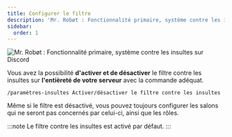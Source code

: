 ```yaml
---
title: Configurer le filtre
description: 'Mr. Robøt : Fonctionnalité primaire, système contre les insultes sur Discord'
sidebar:
  order: 1
---
```


![Mr. Robøt : Fonctionnalité primaire, système contre les insultes sur Discord](https://mrrobot.app/img/main_features/insulte.png)

Vous avez la possibilité **d'activer et de désactiver** le filtre contre les insultes sur **l'entièreté de votre serveur** avec la commande adéquat.

```
/paramètres-insultes Activer/désactiver le filtre contre les insultes
```

Même si le filtre est désactivé, vous pouvez toujours configurer les salons qui ne seront pas concernés par celui-ci, ainsi que les rôles.

:::note
Le filtre contre les insultes est activé par défaut.
:::